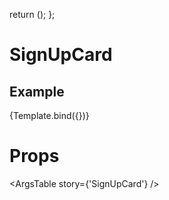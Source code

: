 
  return (<SignUpCard />);
};

<Meta
  title='Components/SignUpCard'
  component={SignUpCard}
/>

# SignUpCard
<Description of={SignUpCard}/>


## Example
<Canvas>
  <Story name='SignUpCard'>
    {Template.bind({})}
  </Story>
</Canvas>

# Props
<ArgsTable story={'SignUpCard'} />